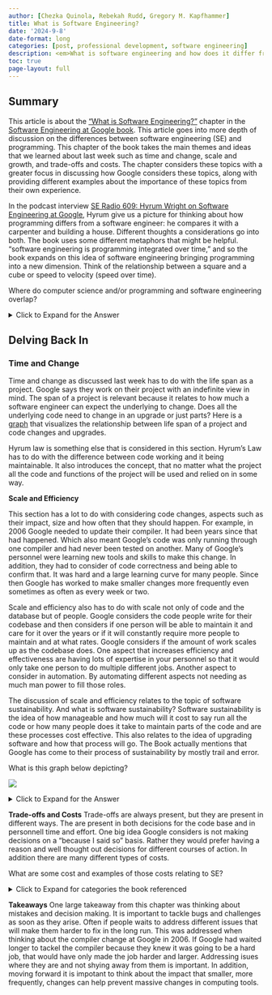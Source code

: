 ```yaml
---
author: [Chezka Quinola, Rebekah Rudd, Gregory M. Kapfhammer]
title: What is Software Engineering?
date: '2024-9-8'
date-format: long
categories: [post, professional development, software engineering]
description: <em>What is software engineering and how does it differ from computer science?</em>
toc: true
page-layout: full
---
```


## Summary

This article is about the ["What is Software
Engineering?"](https://abseil.io/resources/swe-book/html/ch01.html) chapter in
the [Software Engineering at Google book](https://abseil.io/resources/swe-book).
This article goes into more depth of discussion on the differences between
software engineering (SE) and programming. This chapter of the book takes the
main themes and ideas that we learned about last week such as time and change,
scale and growth, and trade-offs and costs. The chapter considers these topics
with a greater focus in discussing how Google considers these topics, along with
providing different examples about the importance of these topics from their own
experience. 

In the podcast interview [SE Radio 609: Hyrum Wright on Software Engineering at
Google](https://se-radio.net/2024/03/se-radio-609-hyrum-wright-on-software-engineering-at-google/),
Hyrum give us a picture for thinking about how programming differs from a
software engineer: he compares it with a carpenter and building a house.
Different thoughts a considerations go into both. The book uses some different
metaphors that might be helpful. "software engineering is programming integrated
over time," and so the book expands on this idea of software engineering
bringing programming into a new dimension. Think of the relationship between a
square and a cube or speed to velocity (speed over time). 

Where do computer science and/or programming and software engineering overlap?

<details> <summary>Click to Expand for the Answer</summary> The overlap in the
  area of software development. With that said, software engineering also
  considers not only development, but also modification and maintenance.
</details>

## Delving Back In

### Time and Change

Time and change as discussed last week has to do with the life span as a
project. Google says they work on their project with an indefinite view in mind.
The span of a project is relevant because it relates to how much a software
engineer can expect the underlying to change. Does all the underlying code need
to change in an upgrade or just parts? Here is a
[graph](https://abseil.io/resources/swe-book/html/images/seag_0101.png) that
visualizes the relationship between life span of a project and code changes and
upgrades. 

Hyrum law is something else that is considered in this section. Hyrum's Law has
to do with the difference between code working and it being maintainable. It
also introduces the concept, that no matter what the project all the code and
functions of the project will be used and relied on in some way.

**Scale and Efficiency**

This section has a lot to do with considering code changes, aspects such as
their impact, size and how often that they should happen. For example, in 2006
Google needed to update their compiler. It had been years since that had
happened. Which also meant Google's code was only running through one compiler
and had never been tested on another. Many of Google's personnel were learning
new tools and skills to make this change. In addition, they had to consider of
code correctness and being able to confirm that. It was hard and a large
learning curve for many people. Since then Google has worked to make smaller
changes more frequently even sometimes as often as every week or two. 

Scale and efficiency also has to do with scale not only of code and the database
but of people. Google considers the code people write for their codebase and
then considers if one person will be able to maintain it and care for it over
the years or if it will constantly require more people to maintain and at what
rates. Google considers if the amount of work scales up as the codebase does.
One aspect that increases efficiency and effectiveness are having lots of
expertise in your personnel so that it would only take one person to do multiple
different jobs. Another aspect to consider in automation. By automating
different aspects not needing as much man power to fill those roles. 

The discussion of scale and efficiency relates to the topic of software
sustainability. And what is software sustainability? Software sustainability is
the idea of how manageable and how much will it cost to say run all the code or
how many people does it take to maintain parts of the code and are these
processes cost effective. This also relates to the idea of upgrading software
and how that process will go. The Book actually mentions that Google has come to
their process of sustainability by mostly trail and error. 

What is this graph below depicting?

![](shifting_left.png)

<details>
<summary>Click to Expand for the Answer</summary>
The cost of finding bugs can vary based on when in the development process you find them. The goal is to find the bugs as early in the process as possible so the changes don't cost as much as it would, after deploying your aftifact.
</details>

**Trade-offs and Costs**
Trade-offs are always present, but they are present in different ways. The are present in both decisions for the code base and in personnell time and effort. One big idea Google considers is not making decisions on a "because I said so" basis. Rather they would prefer having a reason and well thought out decisions for different courses of action.  In addition there are many different types of costs. 

What are some cost and examples of those costs relating to SE?

<details>
<summary>Click to Expand for categories the book referenced</summary>
Financial, resource, personnel, transaction(taking action), opportunity(not taking action), and societal costs
</details>

**Takeaways**
One large takeaway from this chapter was thinking about mistakes and decision making. It is important to tackle bugs and challenges as soon as they arise. Often if people waits to address different issues that will make them harder to fix in the long run. This was addressed when thinking about the compiler change at Google in 2006. If Google had waited longer to tackel the compiler because they knew it was going to be a hard job, that would have only made the job harder and larger. Addressing isues where they are and not shying away from them is important. In addition, moving forward it is impotant to think about the impact that smaller, more frequently, changes can help prevent massive changes in computing tools.
